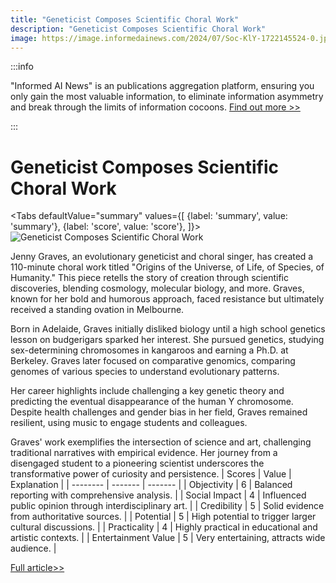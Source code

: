 ```yaml
---
title: "Geneticist Composes Scientific Choral Work"
description: "Geneticist Composes Scientific Choral Work"
image: https://image.informedainews.com/2024/07/Soc-KlY-1722145524-0.jpg
---
```



:::info

"Informed AI News" is an publications aggregation platform, ensuring you only gain the most valuable information, to eliminate information asymmetry and break through the limits of information cocoons.  [Find out more >>](/)

:::

# Geneticist Composes Scientific Choral Work


<Tabs
	defaultValue="summary"
	values={[
	{label: 'summary', value: 'summary'},
	{label: 'score', value: 'score'},
]}>
<TabItem value="summary">
<img
  src="https://image.informedainews.com/2024/07/Soc-KlY-1722145524-0.jpg"
  alt="Geneticist Composes Scientific Choral Work"
/>



Jenny Graves, an evolutionary geneticist and choral singer, has created a 110-minute choral work titled "Origins of the Universe, of Life, of Species, of Humanity." This piece retells the story of creation through scientific discoveries, blending cosmology, molecular biology, and more. Graves, known for her bold and humorous approach, faced resistance but ultimately received a standing ovation in Melbourne.

Born in Adelaide, Graves initially disliked biology until a high school genetics lesson on budgerigars sparked her interest. She pursued genetics, studying sex-determining chromosomes in kangaroos and earning a Ph.D. at Berkeley. Graves later focused on comparative genomics, comparing genomes of various species to understand evolutionary patterns.

Her career highlights include challenging a key genetic theory and predicting the eventual disappearance of the human Y chromosome. Despite health challenges and gender bias in her field, Graves remained resilient, using music to engage students and colleagues.

Graves' work exemplifies the intersection of science and art, challenging traditional narratives with empirical evidence. Her journey from a disengaged student to a pioneering scientist underscores the transformative power of curiosity and persistence.
</TabItem>
<TabItem value="score">
	| Scores     | Value   | Explanation |
	| -------- | ------- | ------- |
	| Objectivity  | 6    | Balanced reporting with comprehensive analysis.    |
	| Social Impact | 4     | Influenced public opinion through interdisciplinary art.    |
	| Credibility    | 5    | Solid evidence from authoritative sources.    |
	| Potential    | 5    | High potential to trigger larger cultural discussions.    |
	| Practicality    | 4    | Highly practical in educational and artistic contexts.    |
	| Entertainment Value    | 5    | Very entertaining, attracts wide audience.    |
</TabItem>
</Tabs>

[Full article>>](https://nautil.us/when-the-composer-is-a-geneticist-731309/)
